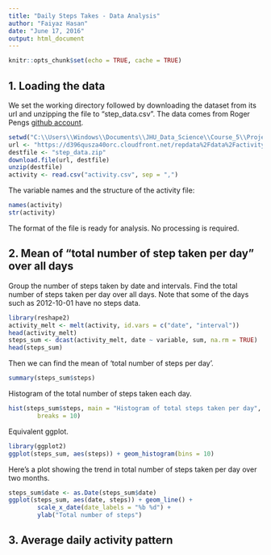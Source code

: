 ---
title: "Daily Steps Takes - Data Analysis"
author: "Faiyaz Hasan"
date: "June 17, 2016"
output: html_document
---

```{r setup, include=FALSE}
knitr::opts_chunk$set(echo = TRUE, cache = TRUE)
```

1. Loading the data
-------------------

We set the working directory followed by downloading the dataset from its url and unzipping the file to "step_data.csv". The data comes from Roger Pengs [github account](https://github.com/rdpeng/RepData_PeerAssessment1).

```{r load data}
setwd("C:\\Users\\Windows\\Documents\\JHU_Data_Science\\Course_5\\Project_1\\")
url <- "https://d396qusza40orc.cloudfront.net/repdata%2Fdata%2Factivity.zip"
destfile <- "step_data.zip"
download.file(url, destfile)
unzip(destfile)
activity <- read.csv("activity.csv", sep = ",")
```

The variable names and the structure of the activity file:
```{r activity details}
names(activity)
str(activity)
```
The format of the file is ready for analysis. No processing is required. 

2. Mean of "total number of step taken per day" over all days
-------------------------------------------------------------

Group the number of steps taken by date and intervals. Find the total number of steps taken per day over all days. Note that some of the days such as 2012-10-01 have no steps data.

```{r steps mean}
library(reshape2)
activity_melt <- melt(activity, id.vars = c("date", "interval"))
head(activity_melt)
steps_sum <- dcast(activity_melt, date ~ variable, sum, na.rm = TRUE)
head(steps_sum)
```

Then we can find the mean of 'total number of steps per day'.
```{r total steps per day summary}
summary(steps_sum$steps)
```

Histogram of the total number of steps taken each day.
```{r total step per day histogram}
hist(steps_sum$steps, main = "Histogram of total steps taken per day",         xlab = "Total steps per day", ylab = "Number of days", 
        breaks = 10)
```

Equivalent ggplot.
```{r ggplot histogram}
library(ggplot2)
ggplot(steps_sum, aes(steps)) + geom_histogram(bins = 10)
```

Here's a plot showing the trend in total number of steps taken per day over two months.
```{r total steps trend}
steps_sum$date <- as.Date(steps_sum$date)
ggplot(steps_sum, aes(date, steps)) + geom_line() +            
        scale_x_date(date_labels = "%b %d") + 
        ylab("Total number of steps")
```

3. Average daily activity pattern
---------------------------------













